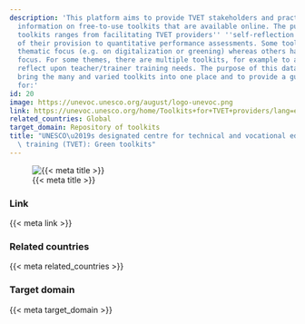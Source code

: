 ```yaml
---
description: 'This platform aims to provide TVET stakeholders and practitioners with
  information on free-to-use toolkits that are available online. The purpose of such
  toolkits ranges from facilitating TVET providers'' ''self-reflection'' on aspects
  of their provision to quantitative performance assessments. Some toolkits have a
  thematic focus (e.g. on digitalization or greening) whereas others have an organizational
  focus. For some themes, there are multiple toolkits, for example to assess and/or
  reflect upon teacher/trainer training needs. The purpose of this database is to
  bring the many and varied toolkits into one place and to provide a guide and resource
  for:'
id: 20
image: https://unevoc.unesco.org/august/logo-unevoc.png
link: https://unevoc.unesco.org/home/Toolkits+for+TVET+providers/lang=en#tbar
related_countries: Global
target_domain: Repository of toolkits
title: "UNESCO\u2019s designated centre for technical and vocational education and\
  \ training (TVET): Green toolkits"
---
```


![{{< meta title >}}]({{< meta image >}})

### Link

{{< meta link >}}

### Related countries

{{< meta related_countries >}}

### Target domain

{{< meta target_domain >}}

